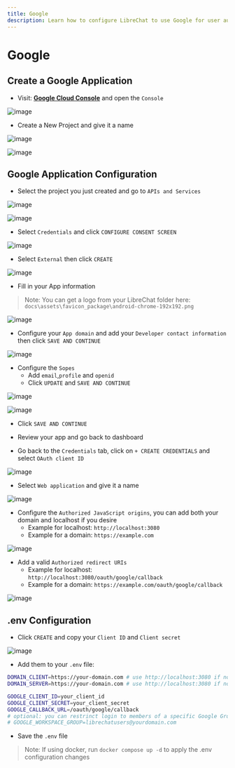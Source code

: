 ```yaml
---
title: Google
description: Learn how to configure LibreChat to use Google for user authentication.
---
```


# Google

## Create a Google Application

- Visit: **[Google Cloud Console](https://cloud.google.com)** and open the `Console`

![image](https://github.com/danny-avila/LibreChat/assets/138638445/a7d290ea-6031-43b3-b367-36ce00e46f20)

- Create a New Project and give it a name

![image](https://github.com/danny-avila/LibreChat/assets/138638445/ce71c9ca-7ddd-4021-9133-a872c64c20c4)

![image](https://github.com/danny-avila/LibreChat/assets/138638445/8abbd41e-8332-4851-898d-9cddb373c527)

## Google Application Configuration

- Select the project you just created and go to `APIs and Services`

![image](https://github.com/danny-avila/LibreChat/assets/138638445/c6265582-2cf6-430f-ae51-1edbdd9f2c48)

![image](https://github.com/danny-avila/LibreChat/assets/138638445/006e16ba-56b8-452d-b324-5f2d202637ab)

- Select `Credentials` and click `CONFIGURE CONSENT SCREEN`

![image](https://github.com/danny-avila/LibreChat/assets/138638445/e4285cbb-833f-4366-820d-addf04a2ad77)

- Select `External` then click `CREATE`

![image](https://github.com/danny-avila/LibreChat/assets/138638445/232d46c0-dd00-4637-b538-3ba3bdbdc0b2)

- Fill in your App information

> Note: You can get a logo from your LibreChat folder here: `docs\assets\favicon_package\android-chrome-192x192.png`

![image](https://github.com/danny-avila/LibreChat/assets/138638445/e6c4c8ec-2f02-4af5-9458-c72394d0b7c5)

- Configure your `App domain` and add your `Developer contact information` then click `SAVE AND CONTINUE`

![image](https://github.com/danny-avila/LibreChat/assets/138638445/6c2aa557-9b9b-412d-bc2b-76a0dc11f394)

- Configure the `Sopes`
    - Add `email`,`profile` and `openid`
    - Click `UPDATE` and `SAVE AND CONTINUE`

![image](https://github.com/danny-avila/LibreChat/assets/138638445/46af2fb9-8cfd-41c5-a763-814b308e45c3)

![image](https://github.com/danny-avila/LibreChat/assets/138638445/4e832970-d392-4c67-bb38-908a5c51660a)

- Click `SAVE AND CONTINUE`
- Review your app and go back to dashboard

- Go back to the `Credentials` tab, click on `+ CREATE CREDENTIALS` and select `OAuth client ID`

![image](https://github.com/danny-avila/LibreChat/assets/138638445/beef1982-55a3-4837-8e8c-20bad8d846ba)

- Select `Web application` and give it a name

![image](https://github.com/danny-avila/LibreChat/assets/138638445/badde864-f6b5-468f-a72f-bac93326ffa5)

- Configure the `Authorized JavaScript origins`, you can add both your domain and localhost if you desire
    - Example for localhost: `http://localhost:3080`
    - Example for a domain: `https://example.com`

![image](https://github.com/danny-avila/LibreChat/assets/138638445/f7e3763a-5f74-4850-8638-44f81693b9ac)

- Add a valid `Authorized redirect URIs`
    - Example for localhost: `http://localhost:3080/oauth/google/callback`
    - Example for a domain: `https://example.com/oauth/google/callback`

![image](https://github.com/danny-avila/LibreChat/assets/138638445/0db34b19-d780-4651-9c2f-d33e24a74d55)

## .env Configuration

- Click `CREATE` and copy your `Client ID` and `Client secret`

![image](https://github.com/danny-avila/LibreChat/assets/138638445/fa8572bf-f482-457a-a285-aec7d41af76b)

- Add them to your `.env` file:

```bash filename=".env"
DOMAIN_CLIENT=https://your-domain.com # use http://localhost:3080 if not using a custom domain
DOMAIN_SERVER=https://your-domain.com # use http://localhost:3080 if not using a custom domain

GOOGLE_CLIENT_ID=your_client_id
GOOGLE_CLIENT_SECRET=your_client_secret
GOOGLE_CALLBACK_URL=/oauth/google/callback
# optional: you can restrinct login to members of a specific Google Group in your workspace account
# GOOGLE_WORKSPACE_GROUP=librechatusers@yourdomain.com
```

- Save the `.env` file

> Note: If using docker, run `docker compose up -d` to apply the .env configuration changes
